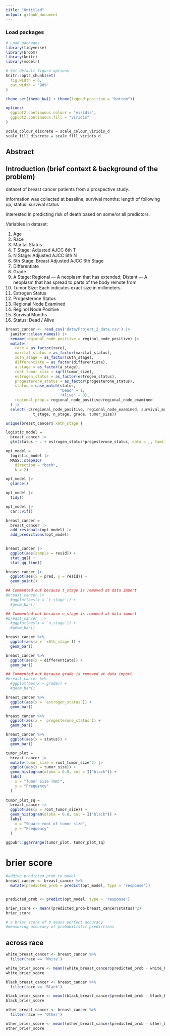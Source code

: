 ```yaml
---
title: "Untitled"
output: github_document
---
```

### Load packages
```r
# Load packages
library(tidyverse)
library(broom)
library(knitr)
library(modelr)

# Set default figure options
knitr::opts_chunk$set(
  fig.width = 6,
  out.width = "90%"
)

theme_set(theme_bw() + theme(legend.position = "bottom"))

options(
  ggplot2.continuous.colour = "viridis",
  ggplot2.continuous.fill = "viridis"
)

scale_colour_discrete = scale_colour_viridis_d
scale_fill_discrete = scale_fill_viridis_d
```


## Abstract



## Introduction (brief context & background of the problem)

dataset of breast cancer patients from a prospective study. 

information was collected at baseline, survival months: length of following up, status: survival status

interested in predicting risk of death based on some/or all predictors.

Variables in dataset:

1. Age
2. Race
3. Marital Status
4. T Stage: Adjusted AJCC 6th T
5. N Stage: Adjusted AJCC 6th N
6. 6th Stage: Breast Adjusted AJCC 6th Stage
7. Differentiate
8. Grade
9. A Stage: Regional — A neoplasm that has extended; Distant — A neoplasm that has spread to
parts of the body remote from
10. Tumor Size: Each indicates exact size in millimeters.
11. Estrogen Status
12. Progesterone Status
13. Regional Node Examined
14. Reginol Node Positive
15. Survival Months
16. Status: Dead / Alive



```r

breast_cancer <- read_csv('data/Project_2_data.csv') |> 
  janitor::clean_names() |> 
  rename(regional_node_positive = reginol_node_positive) |> 
  mutate(
    race = as_factor(race),
    marital_status = as_factor(marital_status),
    x6th_stage = as_factor(x6th_stage),
    differentiate = as_factor(differentiate),
    a_stage = as_factor(a_stage),
    root_tumor_size = sqrt(tumor_size),
    estrogen_status = as_factor(estrogen_status),
    progesterone_status = as_factor(progesterone_status),
    status = case_match(status,
                        "Dead" ~ 1,
                        "Alive" ~ 0),
    regional_prop = regional_node_positive/regional_node_examined
  ) |> 
  select(-c(regional_node_positive, regional_node_examined, survival_months,
            t_stage, n_stage, grade, tumor_size))
```


```r
unique(breast_cancer$`x6th_stage`)
```



```r
logistic_model =
  breast_cancer |> 
  glm(status ~ . + estrogen_status*progesterone_status, data = _, family = binomial())
```

```r
opt_model =
  logistic_model |> 
  MASS::stepAIC(
    direction = "both",
    k = 2)
```

```r
opt_model |> 
  glance()

opt_model |> 
  tidy()

opt_model |> 
  car::vif()
```

```r
breast_cancer = 
  breast_cancer |> 
  add_residuals(opt_model) |> 
  add_predictions(opt_model)
  
```

```r
breast_cancer |> 
  ggplot(aes(sample = resid)) +
  stat_qq() +
  stat_qq_line()
```

```r
breast_cancer |> 
  ggplot(aes(x = pred, y = resid)) +
  geom_point()
```


```r
## Commented out because t_stage is removed at data import
#breast_cancer |> 
  #ggplot(aes(x = `t_stage`)) +
  #geom_bar()
```

```r
## Commented out because n_stage is removed at data import
#breast_cancer  |> 
  #ggplot(aes(x = `n_stage`)) +
  #geom_bar()
```

```r
breast_cancer %>%
  ggplot(aes(x = `x6th_stage`)) +
  geom_bar()
```

```r
breast_cancer %>%
  ggplot(aes(x = differentiate)) +
  geom_bar()
```

```r
## Commented out because grade is removed at data import
#breast_cancer %>%
  #ggplot(aes(x = grade)) +
  #geom_bar()
```

```r
breast_cancer %>%
  ggplot(aes(x = `estrogen_status`)) +
  geom_bar()
```

```r
breast_cancer %>%
  ggplot(aes(x = `progesterone_status`)) +
  geom_bar()
```

```r
breast_cancer %>%
  ggplot(aes(x = status)) +
  geom_bar()
```

```r
tumor_plot = 
  breast_cancer |> 
  mutate(tumor_size = root_tumor_size^2) |> 
  ggplot(aes(x = tumor_size)) + 
  geom_histogram(alpha = 0.8, col = I("black")) +
  labs(
    x = "Tumor size (mm)",
    y = "Frequency"
  )
  
tumor_plot_sq = 
  breast_cancer |> 
  ggplot(aes(x = root_tumor_size)) + 
  geom_histogram(alpha = 0.8, col = I("black")) +
  labs(
    x = "Square root of tumor size",
    y = "Frequency"
  )

ggpubr::ggarrange(tumor_plot, tumor_plot_sq)
```




# brier score

```r
#adding predicted prob to model
breast_cancer <- breast_cancer %>%
  mutate(predicted_prob = predict(opt_model, type = 'response'))


predicted_prob <- predict(opt_model, type = 'response')

brier_score <- mean((predicted_prob-breast_cancer$status)^2)
brier_score

# a brier score of 0 means perfect accuracy
#measuring accuracy of probabilistic predictions
```

## across race

```r
white_breast_cancer <- breast_cancer %>%
  filter(race == 'White')
```

```r
white_brier_score <- mean((white_breast_cancer$predicted_prob - white_breast_cancer$status)^2)
white_brier_score
```


```r
black_breast_cancer <- breast_cancer %>%
  filter(race == 'Black')
```

```r
black_brier_score <- mean((black_breast_cancer$predicted_prob - black_breast_cancer$status)^2)
black_brier_score
```


```r
other_breast_cancer <- breast_cancer %>%
  filter(race == 'Other')
```

```r
other_brier_score <- mean((other_breast_cancer$predicted_prob - other_breast_cancer$status)^2)
other_brier_score
```


